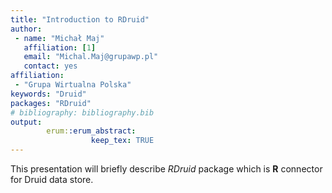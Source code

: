 ```yaml
---
title: "Introduction to RDruid"
author:
 - name: "Michał Maj"
   affiliation: [1]
   email: "Michal.Maj@grupawp.pl"
   contact: yes
affiliation:
 - "Grupa Wirtualna Polska"
keywords: "Druid"
packages: "RDruid"
# bibliography: bibliography.bib
output:  
        erum::erum_abstract:
                  keep_tex: TRUE
---
```


This presentation will briefly describe *RDruid* package which is **R**
connector for Druid data store.

<!--  -->
<!--  -->
<!--  -->
